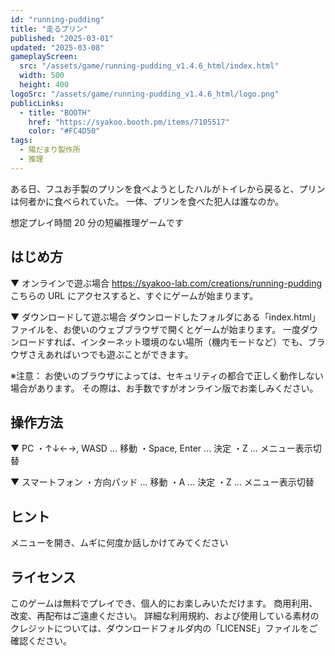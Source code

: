 ```yaml
---
id: "running-pudding"
title: "走るプリン"
published: "2025-03-01"
updated: "2025-03-08"
gameplayScreen:
  src: "/assets/game/running-pudding_v1.4.6_html/index.html"
  width: 500
  height: 400
logoSrc: "/assets/game/running-pudding_v1.4.6_html/logo.png"
publicLinks:
  - title: "BOOTH"
    href: "https://syakoo.booth.pm/items/7105517"
    color: "#FC4D50"
tags:
  - 陽だまり製作所
  - 推理
---
```


ある日、フユお手製のプリンを食べようとしたハルがトイレから戻ると、プリンは何者かに食べられていた。
一体、プリンを食べた犯人は誰なのか。

想定プレイ時間 20 分の短編推理ゲームです

## はじめ方

▼ オンラインで遊ぶ場合
https://syakoo-lab.com/creations/running-pudding
こちらの URL にアクセスすると、すぐにゲームが始まります。

▼ ダウンロードして遊ぶ場合
ダウンロードしたフォルダにある「index.html」ファイルを、お使いのウェブブラウザで開くとゲームが始まります。
一度ダウンロードすれば、インターネット環境のない場所（機内モードなど）でも、ブラウザさえあればいつでも遊ぶことができます。

※注意：
お使いのブラウザによっては、セキュリティの都合で正しく動作しない場合があります。
その際は、お手数ですがオンライン版でお楽しみください。

## 操作方法

▼ PC
・↑↓←→, WASD ... 移動
・Space, Enter ... 決定
・Z ... メニュー表示切替

▼ スマートフォン
・方向パッド ... 移動
・A ... 決定
・Z ... メニュー表示切替

## ヒント

メニューを開き、ムギに何度か話しかけてみてください

## ライセンス

このゲームは無料でプレイでき、個人的にお楽しみいただけます。
商用利用、改変、再配布はご遠慮ください。
詳細な利用規約、および使用している素材のクレジットについては、ダウンロードフォルダ内の「LICENSE」ファイルをご確認ください。

<FileView src="/assets/game/running-pudding_v1.4.6_html/LICENSE" />
